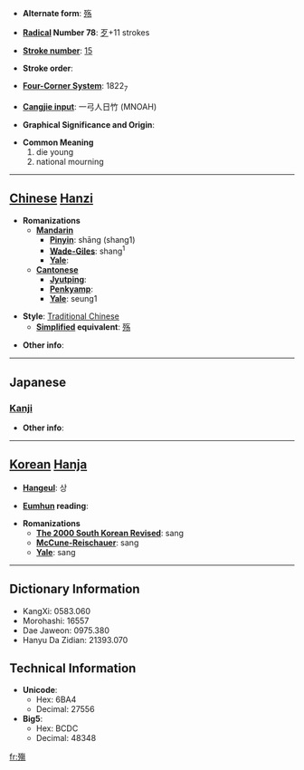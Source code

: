 * '''Alternate form''': [[殇]]

* '''[[Wiktionary:Chinese radical index| Radical]] Number 78''': [[Wiktionary:Chinese radical index 歹|歹]]+11 strokes

* '''[[Wiktionary:Chinese total strokes index|Stroke number]]''': [[Wiktionary:Chinese total strokes index 15|15]]

* '''Stroke order''': 

* '''[[Wiktionary:Chinese four corner index|Four-Corner System]]''': 1822<sub>7</sub>

* '''[[Wiktionary:Chinese Cangjie index|Cangjie input]]''': 一弓人日竹 (MNOAH)

* '''Graphical Significance and Origin''': 

* '''Common Meaning'''
*#die young
*# national mourning


----

== [[Chinese]] [[Hanzi]] ==

* '''Romanizations'''
** '''[[Mandarin]]'''
*** '''[[Pinyin]]''': shāng (shang1)
*** '''[[Wade-Giles]]''': shang<sup>1</sup>
*** '''[[Yale]]''': 
** '''[[Cantonese]]'''
*** '''[[Jyutping]]''':
*** '''[[Penkyamp]]''': 
*** '''[[Yale]]''': seung1

* '''Style''': [[Traditional Chinese]] 
** '''[[Simplified Chinese|Simplified]] equivalent''': [[殇]]

* '''Other info''': 

----

==Japanese==
===[[Kanji]]===
{{kanji|on readings=[[しょう]] (shō)
|kun readings=[[わかじに]] (wakajini)
}}

* '''Other info''':  

----

== [[Korean]] [[Hanja]] ==

* '''[[Hangeul]]''': 상

* '''[[Eumhun]] reading''': 

* '''Romanizations'''
** '''[[The 2000 South Korean Revised Romanization|The 2000 South Korean Revised]]''': sang
** '''[[McCune-Reischauer]]''': sang
** '''[[Yale]]''': sang

----

== Dictionary Information ==

* KangXi: 0583.060
* Morohashi: 16557
* Dae Jaweon: 0975.380
* Hanyu Da Zidian: 21393.070

== Technical Information ==

* '''Unicode''':
** Hex: 6BA4
** Decimal: 27556
* '''Big5''':
** Hex: BCDC
** Decimal: 48348

[[fr:殤]]